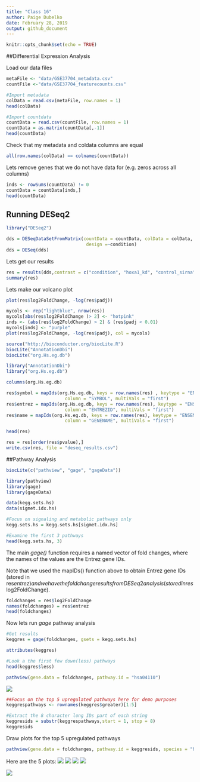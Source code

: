 ```yaml
---
title: "Class 16"
author: Paige Dubelko
date: February 28, 2019
output: github_document
---
```


```r
knitr::opts_chunk$set(echo = TRUE)
```
##Differential Expression Analysis

Load our data files
```r
metaFile <- "data/GSE37704_metadata.csv"
countFile <-"data/GSE37704_featurecounts.csv"

#Import metadata
colData = read.csv(metaFile, row.names = 1)
head(colData)

#Import countdata
countData = read.csv(countFile, row.names = 1)
countData = as.matrix(countData[,-1])
head(countData)
```

Check that my metadata and coldata columns are equal
```r
all(row.names(colData) == colnames(countData))
```

Lets remove genes that we do not have data for (e.g. zeros across all columns)
```r
inds <- rowSums(countData) != 0
countData = countData[inds,]
head(countData)
```

## Running DESeq2

```r
library("DESeq2")
```


```r
dds = DESeqDataSetFromMatrix(countData = countData, colData = colData, 
                              design =~condition)
dds = DESeq(dds)
```
Lets get our results
```r
res = results(dds,contrast = c("condition", "hoxa1_kd", "control_sirna"))
summary(res)
```

Lets make our volcano plot

```r
plot(res$log2FoldChange, -log(res$padj))
```


```r
mycols <- rep("lightblue", nrow(res))
mycols[abs(res$log2FoldChange )> 2] <- "hotpink"
inds <- (abs(res$log2FoldChange) > 2) & (res$padj < 0.01)
mycols[inds] <- "purple"
plot(res$log2FoldChange, -log(res$padj), col = mycols)

```


```r
source("http://bioconductor.org/biocLite.R")
biocLite("AnnotationDbi")
biocLite("org.Hs.eg.db")
```


```r
library("AnnotationDbi")
library("org.Hs.eg.db")

columns(org.Hs.eg.db)
```


```r
res$symbol = mapIds(org.Hs.eg.db, keys = row.names(res) , keytype = "ENSEMBL",
                      column = "SYMBOL", multiVals = "first")
res$entrez = mapIds(org.Hs.eg.db, keys = row.names(res), keytype = "ENSEMBL",
                      column = "ENTREZID", multiVals = "first")
res$name = mapIds(org.Hs.eg.db, keys = row.names(res), keytype = "ENSEMBL",
                      column = "GENENAME", multiVals = "first")

head(res)
```

```r
res = res[order(res$pvalue),]
write.csv(res, file = "deseq_results.csv")
```

##Pathway Analysis
```r
biocLite(c("pathview", "gage", "gageData"))
```


```r
library(pathview)
library(gage)
library(gageData)
```


```r
data(kegg.sets.hs)
data(sigmet.idx.hs)

#Focus on signaling and metabolic pathways only 
kegg.sets.hs = kegg.sets.hs[sigmet.idx.hs]

#Examine the first 3 pathways
head(kegg.sets.hs, 3)
```

The main *gage()* function requires a named vector of fold  changes, where the names of the values are the Entrez gene IDs.

Note that we used the mapIDs() function above to obtain Entrez gene IDs (stored in res$entrez) and we have the fold change results from DESeq2 analysis (stored in res$log2FoldChange).

```r
foldchanges = res$log2FoldChange
names(foldchanges) = res$entrez
head(foldchanges)
```

Now lets run *gage* pathway analysis
```r
#Get results
keggres = gage(foldchanges, gsets = kegg.sets.hs)
```

```r
attributes(keggres)
```

```r
#Look a the first few down(less) pathways
head(keggres$less)
```

```r
pathview(gene.data = foldchanges, pathway.id = "hsa04110")
```

![](hsa04110.pathview.png)

```r
##Focus on the top 5 upregulated pathways here for demo purposes
keggrespathways <- rownames(keggres$greater)[1:5]

#Extract the 8 character long IDs part of each string
keggresids = substr(keggrespathways,start = 1, stop = 8)
keggresids
```

Draw plots for the top 5 upregulated pathways
```r
pathview(gene.data = foldchanges, pathway.id = keggresids, species = "hsa")
```

Here are the 5 plots:
![](hsa04142.pathview.png)
![](hsa04640.pathview.png)
![](hsa04630.pathview.png)
![](hsa00140.pathview.png)

![](hsa04330.pathview.png)





